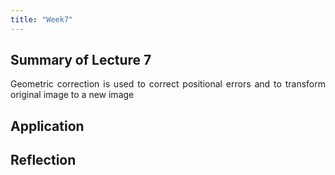 ```yaml
---
title: "Week7"
---
```


<div style="text-align: justify">

## Summary of Lecture 7

Geometric correction is used to correct positional errors and to transform original image to a new image

## Application

## Reflection
